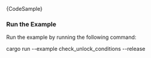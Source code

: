 
<CodeBlock className="language-rust">
  {CodeSample}
</CodeBlock>

### Run the Example

Run the example by running the following command:

<CodeBlock className="language-bash">
    cargo run --example check_unlock_conditions --release
</CodeBlock>